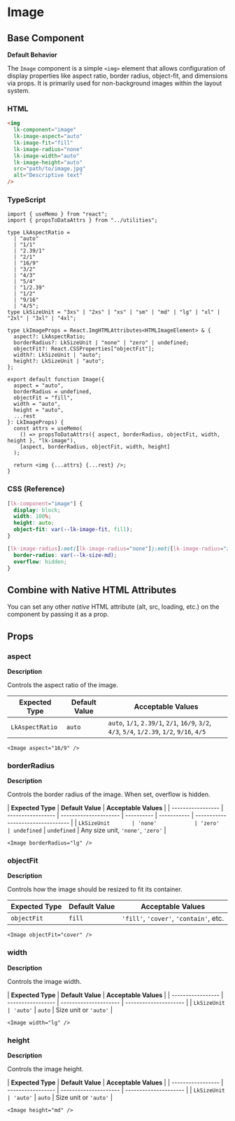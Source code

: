 # Image

## Base Component

**Default Behavior**

The `Image` component is a simple `<img>` element that allows configuration of display properties like aspect ratio, border radius, object-fit, and dimensions via props. It is primarily used for non-background images within the layout system.

### HTML

```html
<img
  lk-component="image"
  lk-image-aspect="auto"
  lk-image-fit="fill"
  lk-image-radius="none"
  lk-image-width="auto"
  lk-image-height="auto"
  src="path/to/image.jpg"
  alt="Descriptive text"
/>
```

### TypeScript

```tsx
import { useMemo } from "react";
import { propsToDataAttrs } from "../utilities";

type LkAspectRatio =
  | "auto"
  | "1/1"
  | "2.39/1"
  | "2/1"
  | "16/9"
  | "3/2"
  | "4/3"
  | "5/4"
  | "1/2.39"
  | "1/2"
  | "9/16"
  | "4/5";
type LkSizeUnit = "3xs" | "2xs" | "xs" | "sm" | "md" | "lg" | "xl" | "2xl" | "3xl" | "4xl";

type LkImageProps = React.ImgHTMLAttributes<HTMLImageElement> & {
  aspect?: LkAspectRatio;
  borderRadius?: LkSizeUnit | "none" | "zero" | undefined;
  objectFit?: React.CSSProperties["objectFit"];
  width?: LkSizeUnit | "auto";
  height?: LkSizeUnit | "auto";
};

export default function Image({
  aspect = "auto",
  borderRadius = undefined,
  objectFit = "fill",
  width = "auto",
  height = "auto",
  ...rest
}: LkImageProps) {
  const attrs = useMemo(
    () => propsToDataAttrs({ aspect, borderRadius, objectFit, width, height }, "lk-image"),
    [aspect, borderRadius, objectFit, width, height]
  );

  return <img {...attrs} {...rest} />;
}
```

### CSS (Reference)

```css
[lk-component="image"] {
  display: block;
  width: 100%;
  height: auto;
  object-fit: var(--lk-image-fit, fill);
}

[lk-image-radius]:not([lk-image-radius="none"]):not([lk-image-radius="zero"]) {
  border-radius: var(--lk-size-md);
  overflow: hidden;
}
```

## Combine with Native HTML Attributes

You can set any other _native_ HTML attribute (alt, src, loading, etc.) on the component by passing it as a prop.

## Props

### **aspect**

**Description**

Controls the aspect ratio of the image.

| **Expected Type** | **Default Value** | **Acceptable Values**                                                                       |
| ----------------- | ----------------- | ------------------------------------------------------------------------------------------- |
| `LkAspectRatio`   | `auto`            | `auto`, `1/1`, `2.39/1`, `2/1`, `16/9`, `3/2`, `4/3`, `5/4`, `1/2.39`, `1/2`, `9/16`, `4/5` |

```tsx
<Image aspect="16/9" />
```

### **borderRadius**

**Description**

Controls the border radius of the image. When set, overflow is hidden.

| **Expected Type** | **Default Value** | **Acceptable Values** |
| ----------------- | ----------------- | --------------------- | ---------- | ----------- | --------------------------------- |
| `LkSizeUnit       | 'none'            | 'zero'                | undefined` | `undefined` | Any size unit, `'none'`, `'zero'` |

```tsx
<Image borderRadius="lg" />
```

### **objectFit**

**Description**

Controls how the image should be resized to fit its container.

| **Expected Type** | **Default Value** | **Acceptable Values**                  |
| ----------------- | ----------------- | -------------------------------------- |
| `objectFit`       | `fill`            | `'fill'`, `'cover'`, `'contain'`, etc. |

```tsx
<Image objectFit="cover" />
```

### **width**

**Description**

Controls the image width.

| **Expected Type** | **Default Value** | **Acceptable Values** |
| ----------------- | ----------------- | --------------------- | --------------------- |
| `LkSizeUnit       | 'auto'`           | `auto`                | Size unit or `'auto'` |

```tsx
<Image width="lg" />
```

### **height**

**Description**

Controls the image height.

| **Expected Type** | **Default Value** | **Acceptable Values** |
| ----------------- | ----------------- | --------------------- | --------------------- |
| `LkSizeUnit       | 'auto'`           | `auto`                | Size unit or `'auto'` |

```tsx
<Image height="md" />
```
